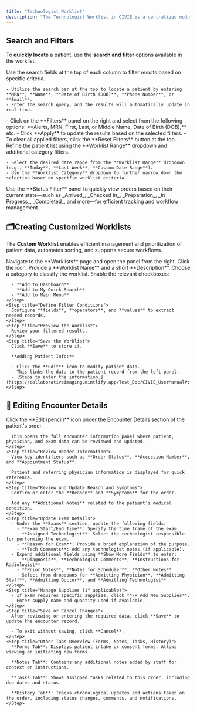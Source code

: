 ```yaml
---
title: "Technologist Worklist"
description: "The Technologist Worklist in CIVIE is a centralized module designed to streamline workflow for technologists. It allows users to manage patient appointments, update statuses, track tasks, access exam instructions, and process required documentation efficiently. This module provides real-time insights into patient status, pending tasks, and essential exam-related details, ensuring seamless coordination between technologists and administrative staff."
---
```


## <Icon icon="filter-list" iconType="duotone" color="black" size="27" />  **Search and Filters**

To **quickly locate** a patient, use the **search and filter** options available in the worklist:

<CardGroup cols="3">
  <Card title="Search Fields" icon="magnifying-glass" iconType="duotone">
    Use the search fields at the top of each column to filter results based on specific criteria.

    - Utilize the search bar at the top to locate a patient by entering **MRN**, **Name**, **Date of Birth (DOB)**, **Phone Number**, or **Email**.
    - Enter the search query, and the results will automatically update in real time.
  </Card>
  <Card title="Filter Panel" icon="filter">
    - Click on the **Filters** panel on the right and select from the following options: **Alerts, MRN, First, Last, or Middle Name, Date of Birth (DOB),** etc.
    - Click **Apply** to update the results based on the selected filters.
    - To clear all applied filters, click the **Reset Filters** button at the top.
  </Card>
  <Card title="Worklist Dropdown" icon="list">
    Refine the patient list using the **Worklist Range** dropdown and additional category filters.

    - Select the desired date range from the **Worklist Range** dropdown (e.g., **Today**, **Last Week**, **Custom Date Range**).
    - Use the **Worklist Category** dropdown to further narrow down the selection based on specific worklist criteria.
  </Card>
  <Card title="Status Filter" icon="sparkles">
    Use the **Status Filter** panel to quickly view orders based on their current state—such as _Arrived_, _Checked In_, _Preparation_, _In Progress_, _Completed_, and more—for efficient tracking and workflow management.
  </Card>
</CardGroup>

## 🗂️**Creating Customized Worklists**

The **Custom Worklist** enables efficient management and prioritization of patient data, automates sorting, and supports secure workflows.

<Accordion title="To add a new worklist, follow these steps:" icon="newspaper" iconType="duotone">
  <Steps>
    <Step title="Access the Worklist Panel">
      Navigate to the **Worklists** page and open the panel from the right.
    </Step>
    <Step title="Create a New Worklist">
      Click the <Icon icon="plus-large" /> icon.
    </Step>
    <Step title="Enter Worklist Details">
      Provide a **Worklist Name** and a short **Description**.
    </Step>
    <Step title="Select a Worklist Category">
      Choose a category to classify the worklist.
    </Step>
    <Step title="Configure Access Preferences">
      Enable the relevant checkboxes:

      - **Add to Dashboard**
      - **Add to My Quick Search**
      - **Add to Main Menu**
    </Step>
    <Step title="Define Filter Conditions">
      Configure **fields**, **operators**, and **values** to extract needed records.
    </Step>
    <Step title="Preview the Worklist">
      Review your filtered results.
    </Step>
    <Step title="Save the Worklist">
      Click **Save** to store it.

      **Adding Patient Info:**

      - Click the **Edit** icon to modify patient data.
      - This links the data to the patient record from the left panel.
      - [Steps to enter the information.](https://collaborativeimaging.mintlify.app/Test_Doc/CIVIE_UserManual#:~:text=Enter%20Patient%20Information)
    </Step>
  </Steps>
</Accordion>

## 📝 Editing Encounter Details

<Accordion title="Steps to Edit Encounter Details and Exam Information" icon="file-pen">
  <Steps>
    <Step title="Access Encounter Details">
      Click the **Edit (pencil)** icon under the Encounter Details section of the patient's order.

      This opens the full encounter information panel where patient, physician, and exam data can be reviewed and updated.
    </Step>
    <Step title="Review Header Information">
      View key identifiers such as **Order Status**, **Accession Number**, and **Appointment Status**.

      Patient and referring physician information is displayed for quick reference.
    </Step>
    <Step title="Review and Update Reason and Symptoms">
      Confirm or enter the **Reason** and **Symptoms** for the order.

      Add any **Additional Notes** related to the patient’s medical condition.
    </Step>
    <Step title="Update Exam Details">
      - Under the **Exams** section, update the following fields:
        - **Exam Start/End Time**: Specify the time frame of the exam.
        - **Assigned Technologist**: Select the technologist responsible for performing the exam.
        - **Reason for Exam**: Provide a brief explanation of the purpose.
        - **Tech Comments**: Add any technologist notes (if applicable).
      - Expand additional fields using **Show More Fields** to enter:
        - **Diagnosis**, **Technologist Comments**, **Instructions for Radiologist**
        - **Prior Notes**, **Notes for Scheduler**, **Other Notes**
        - Select from dropdowns for **Admitting Physician**, **Admitting Staff**, **Admitting Doctor**, and **Admitting Technologist**
    </Step>
    <Step title="Manage Supplies (if applicable)">
      - If exam requires specific supplies, click **\+ Add New Supplies**.
      - Enter supply name and quantity used if available.
    </Step>
    <Step title="Save or Cancel Changes">
      After reviewing or entering the required data, click **Save** to update the encounter record.

      - To exit without saving, click **Cancel**.
    </Step>
    <Step title="Other Tabs Overview (Forms, Notes, Tasks, History)">
      **Forms Tab**: Displays patient intake or consent forms. Allows viewing or initiating new forms.

      **Notes Tab**: Contains any additional notes added by staff for context or instructions.

      **Tasks Tab**: Shows assigned tasks related to this order, including due dates and status.

      **History Tab**: Tracks chronological updates and actions taken on the order, including status changes, comments, and notifications.
    </Step>
  </Steps>
</Accordion>